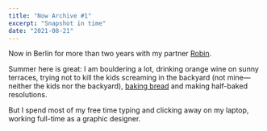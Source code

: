 ```yaml
---
title: "Now Archive #1"
excerpt: "Snapshot in time"
date: "2021-08-21"
---
```


Now in Berlin for more than two years with my partner [Robin](https://robinmetral.com).

Summer here is great: I am bouldering a lot, drinking orange wine on sunny terraces, trying not to kill the kids screaming in the backyard (not mine—neither the kids nor the backyard), [baking bread](/recipe-book) and making half-baked resolutions.

But I spend most of my free time typing and clicking away on my laptop, working full-time as a graphic designer.
